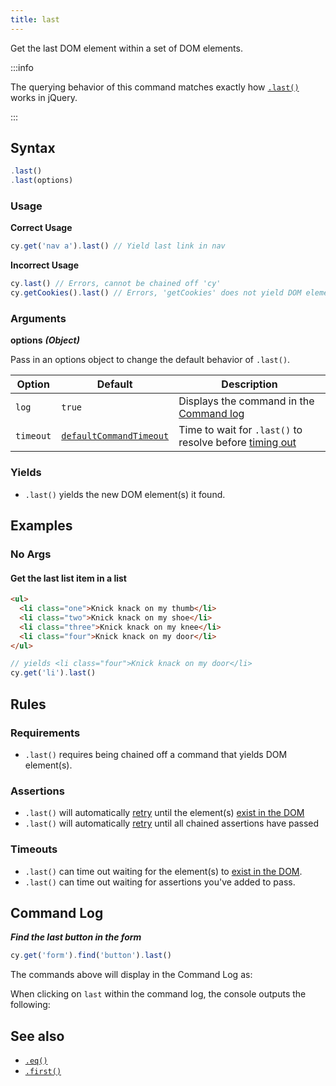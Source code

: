 ```yaml
---
title: last
---
```


Get the last DOM element within a set of DOM elements.

:::info

The querying behavior of this command matches exactly how
[`.last()`](http://api.jquery.com/last) works in jQuery.

:::

## Syntax

```javascript
.last()
.last(options)
```

### Usage

**<Icon name="check-circle" color="green" /> Correct Usage**

```javascript
cy.get('nav a').last() // Yield last link in nav
```

**<Icon name="exclamation-triangle" color="red" /> Incorrect Usage**

```javascript
cy.last() // Errors, cannot be chained off 'cy'
cy.getCookies().last() // Errors, 'getCookies' does not yield DOM element
```

### Arguments

**<Icon name="angle-right" /> options** **_(Object)_**

Pass in an options object to change the default behavior of `.last()`.

| Option    | Default                                                              | Description                                                                              |
| --------- | -------------------------------------------------------------------- | ---------------------------------------------------------------------------------------- |
| `log`     | `true`                                                               | Displays the command in the [Command log](/guides/core-concepts/cypress-app#command-log) |
| `timeout` | [`defaultCommandTimeout`](/guides/references/configuration#timeouts) | Time to wait for `.last()` to resolve before [timing out](#timeouts)                     |

### Yields [<Icon name="question-circle"/>](/guides/core-concepts/introduction-to-cypress#subject-management)

- `.last()` yields the new DOM element(s) it found.

## Examples

### No Args

#### Get the last list item in a list

```html
<ul>
  <li class="one">Knick knack on my thumb</li>
  <li class="two">Knick knack on my shoe</li>
  <li class="three">Knick knack on my knee</li>
  <li class="four">Knick knack on my door</li>
</ul>
```

```javascript
// yields <li class="four">Knick knack on my door</li>
cy.get('li').last()
```

## Rules

### Requirements [<Icon name="question-circle"/>](/guides/core-concepts/introduction-to-cypress#chains-of-commands)

- `.last()` requires being chained off a command that yields DOM
element(s).

### Assertions [<Icon name="question-circle"/>](/guides/core-concepts/introduction-to-cypress#assertions)

- `.last()` will automatically
[retry](/guides/core-concepts/retry-ability) until the element(s)
[exist in the DOM](/guides/core-concepts/introduction-to-cypress#default-assertions)</li><li>`.last()`
will automatically [retry](/guides/core-concepts/retry-ability) until all
chained assertions have passed

### Timeouts [<Icon name="question-circle"/>](/guides/core-concepts/introduction-to-cypress#timeouts)

- `.last()` can time out waiting for the element(s) to
[exist in the DOM](/guides/core-concepts/introduction-to-cypress#default-assertions).</li><li>`.last()`
can time out waiting for assertions you've added to pass.

## Command Log

**_Find the last button in the form_**

```javascript
cy.get('form').find('button').last()
```

The commands above will display in the Command Log as:

<DocsImage src="/img/api/last/find-the-last-button-in-a-form.png" alt="Command Log for last" ></DocsImage>

When clicking on `last` within the command log, the console outputs the
following:

<DocsImage src="/img/api/last/inspect-last-element-in-console.png" alt="Console Log for last" ></DocsImage>

## See also

- [`.eq()`](/api/commands/eq)
- [`.first()`](/api/commands/first)
